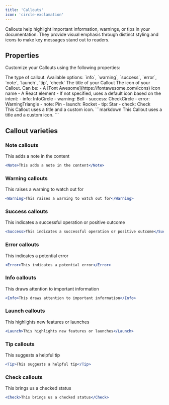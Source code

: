 ```yaml
---
title: 'Callouts'
icon: 'circle-exclamation'
---
```


Callouts help highlight important information, warnings, or tips in your documentation. They provide visual emphasis through distinct styling and icons to make key messages stand out to readers.

## Properties

Customize your Callouts using the following properties:

<ParamField path="intent" type="string" required={true}>
  The type of callout. Available options: `info`, `warning`, `success`, `error`, `note`, `launch`, `tip`, `check`
</ParamField>

<ParamField path="title" type="string" required={false}>
  The title of your Callout
</ParamField>

<ParamField path="icon" type="string | ReactElement" required={false}>
  The icon of your Callout. Can be:
  - A [Font Awesome](https://fontawesome.com/icons) icon name
  - A React element
  - If not specified, uses a default icon based on the intent:
    - info: InfoCircle
    - warning: Bell
    - success: CheckCircle
    - error: WarningTriangle
    - note: Pin
    - launch: Rocket
    - tip: Star
    - check: Check
</ParamField>

<br />

<Tabs>
<Tab title="Callout">
<Tip title="Example Callout" icon="leaf">
This Callout uses a title and a custom icon. 
</Tip>
</Tab>
<Tab title="Markdown">
```markdown
<Tip title="Example Callout" icon="leaf">
This Callout uses a title and a custom icon. 
</Tip>
```
</Tab>
</Tabs>

## Callout varieties

### Note callouts

<Note>This adds a note in the content</Note>

```jsx
<Note>This adds a note in the content</Note>
```

### Warning callouts

<Warning>This raises a warning to watch out for</Warning>

```jsx
<Warning>This raises a warning to watch out for</Warning>
```

### Success callouts

<Success>This indicates a successful operation or positive outcome</Success>

```jsx
<Success>This indicates a successful operation or positive outcome</Success>
```

### Error callouts

<Error>This indicates a potential error</Error>

```jsx
<Error>This indicates a potential error</Error>
```

### Info callouts

<Info>This draws attention to important information</Info>

```jsx
<Info>This draws attention to important information</Info>
```

### Launch callouts

<Launch>This highlights new features or launches</Launch>

```jsx
<Launch>This highlights new features or launches</Launch>
```

### Tip callouts

<Tip>This suggests a helpful tip</Tip>

```jsx
<Tip>This suggests a helpful tip</Tip>
```

### Check callouts

<Check>This brings us a checked status</Check>

```jsx
<Check>This brings us a checked status</Check>
```
